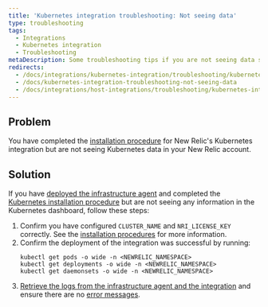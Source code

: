 ```yaml
---
title: 'Kubernetes integration troubleshooting: Not seeing data'
type: troubleshooting
tags:
  - Integrations
  - Kubernetes integration
  - Troubleshooting
metaDescription: Some troubleshooting tips if you are not seeing data show up for your New Relic Kubernetes integration.
redirects:
  - /docs/integrations/kubernetes-integration/troubleshooting/kubernetes-integration-troubleshooting-not-seeing-data
  - /docs/kubernetes-integration-troubleshooting-not-seeing-data
  - /docs/integrations/host-integrations/troubleshooting/kubernetes-integration-troubleshooting-not-seeing-data
---
```


## Problem

You have completed the [installation procedure](/docs/kubernetes-monitoring-integration#install) for New Relic's Kubernetes integration but are not seeing Kubernetes data in your New Relic account.

## Solution

If you have [deployed the infrastructure agent](/docs/infrastructure/install-infrastructure-agent/get-started/install-infrastructure-agent/#install) and completed the [Kubernetes installation procedure](/docs/kubernetes-monitoring-integration#install) but are not seeing any information in the Kubernetes dashboard, follow these steps:

1. Confirm you have configured `CLUSTER_NAME` and `NRI_LICENSE_KEY` correctly. See the [installation procedures](/docs/integrations/host-integrations/host-integrations-list/kubernetes-monitoring-integration#install) for more information.
2. Confirm the deployment of the integration was successful by running:
   ```
   kubectl get pods -o wide -n <NEWRELIC_NAMESPACE>
   kubectl get deployments -o wide -n <NEWRELIC_NAMESPACE>
   kubectl get daemonsets -o wide -n <NEWRELIC_NAMESPACE>
   ```
3. [Retrieve the logs from the infrastructure agent and the integration](/docs/integrations/kubernetes-integration/troubleshooting/get-logs-version) and ensure there are no [error messages](/docs/integrations/host-integrations/troubleshooting/kubernetes-integration-troubleshooting-error-messages).
